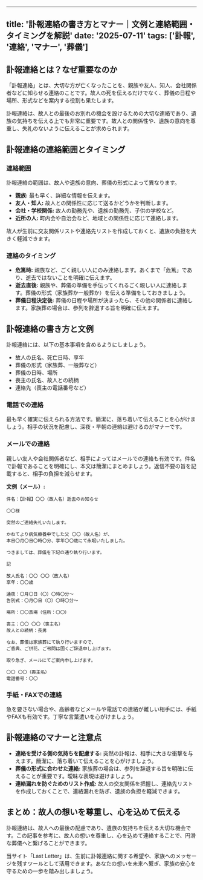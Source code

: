 
---
title: '訃報連絡の書き方とマナー｜文例と連絡範囲・タイミングを解説'
date: '2025-07-11'
tags: ['訃報', '連絡', 'マナー', '葬儀']
---

## 訃報連絡とは？なぜ重要なのか

「訃報連絡」とは、大切な方が亡くなったことを、親族や友人、知人、会社関係者などに知らせる連絡のことです。故人の死を伝えるだけでなく、葬儀の日程や場所、形式などを案内する役割も果たします。

訃報連絡は、故人との最後のお別れの機会を設けるための大切な連絡であり、遺族の気持ちを伝える上でも非常に重要です。故人との関係性や、遺族の意向を尊重し、失礼のないように伝えることが求められます。

## 訃報連絡の連絡範囲とタイミング

### 連絡範囲

訃報連絡の範囲は、故人や遺族の意向、葬儀の形式によって異なります。

*   **親族:** 最も早く、詳細な情報を伝えます。
*   **友人・知人:** 故人との関係性に応じて送るかどうかを判断します。
*   **会社・学校関係:** 故人の勤務先や、遺族の勤務先、子供の学校など。
*   **近所の人:** 町内会や自治会など、地域との関係性に応じて連絡します。

故人が生前に交友関係リストや連絡先リストを作成しておくと、遺族の負担を大きく軽減できます。

### 連絡のタイミング

*   **危篤時:** 親族など、ごく親しい人にのみ連絡します。あくまで「危篤」であり、逝去ではないことを明確に伝えます。
*   **逝去直後:** 親族や、葬儀の準備を手伝ってくれるごく親しい人に連絡します。葬儀の形式（家族葬か一般葬か）を伝える準備をしておきましょう。
*   **葬儀日程決定後:** 葬儀の日程や場所が決まったら、その他の関係者に連絡します。家族葬の場合は、参列を辞退する旨を明確に伝えます。

## 訃報連絡の書き方と文例

訃報連絡には、以下の基本事項を含めるようにしましょう。

*   故人の氏名、死亡日時、享年
*   葬儀の形式（家族葬、一般葬など）
*   葬儀の日時、場所
*   喪主の氏名、故人との続柄
*   連絡先（喪主の電話番号など）

### 電話での連絡

最も早く確実に伝えられる方法です。簡潔に、落ち着いて伝えることを心がけましょう。相手の状況を配慮し、深夜・早朝の連絡は避けるのがマナーです。

### メールでの連絡

親しい友人や会社関係者など、相手によってはメールでの連絡も有効です。件名で訃報であることを明確にし、本文は簡潔にまとめましょう。返信不要の旨を記載すると、相手の負担を減らせます。

**文例（メール）:**

```
件名：【訃報】〇〇（故人名）逝去のお知らせ

〇〇様

突然のご連絡失礼いたします。

かねてより病気療養中でした父 〇〇（故人名）が、
本日〇月〇日〇時〇分、享年〇〇歳にて永眠いたしました。

つきましては、葬儀を下記の通り執り行います。

記

故人氏名：〇〇 〇〇（故人名）
享年：〇〇歳

通夜：〇月〇日（〇）〇時〇分〜
告別式：〇月〇日（〇）〇時〇分〜

場所：〇〇斎場（住所：〇〇）

喪主：〇〇 〇〇（喪主名）
故人との続柄：長男

なお、葬儀は家族葬にて執り行いますので、
ご香典、ご供花、ご弔問は固くご辞退申し上げます。

取り急ぎ、メールにてご案内申し上げます。

〇〇 〇〇（喪主名）
電話番号：〇〇
```

### 手紙・FAXでの連絡

急を要さない場合や、高齢者などメールや電話での連絡が難しい相手には、手紙やFAXも有効です。丁寧な言葉遣いを心がけましょう。

## 訃報連絡のマナーと注意点

*   **連絡を受ける側の気持ちを配慮する:** 突然の訃報は、相手に大きな衝撃を与えます。簡潔に、落ち着いて伝えることを心がけましょう。
*   **葬儀の形式に合わせた連絡:** 家族葬の場合は、参列を辞退する旨を明確に伝えることが重要です。曖昧な表現は避けましょう。
*   **連絡漏れを防ぐためのリスト作成:** 故人の交友関係を把握し、連絡先リストを作成しておくことで、連絡漏れを防ぎ、遺族の負担を軽減できます。

## まとめ：故人の想いを尊重し、心を込めて伝える

訃報連絡は、故人への最後の配慮であり、遺族の気持ちを伝える大切な機会です。この記事を参考に、故人の想いを尊重し、心を込めて連絡することで、円滑な葬儀へと繋げることができます。

当サイト「Last Letter」は、生前に訃報連絡に関する希望や、家族へのメッセージを残すツールとして活用できます。あなたの想いを未来へ繋ぎ、家族の安心を守るための一歩を踏み出しましょう。
